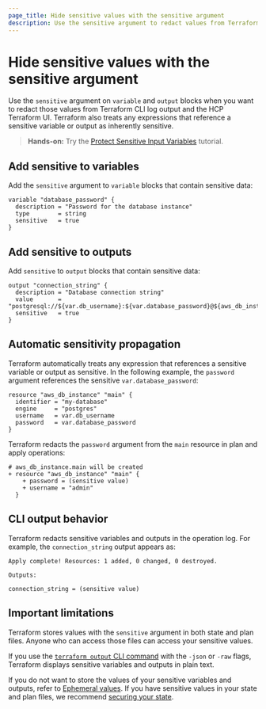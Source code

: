 ```yaml
---
page_title: Hide sensitive values with the sensitive argument
description: Use the sensitive argument to redact values from Terraform CLI output and UI while storing them in state.
---
```


# Hide sensitive values with the sensitive argument

Use the `sensitive` argument on `variable` and `output` blocks when you want to redact those values from Terraform CLI log output and the HCP Terraform UI. Terraform also treats any expressions that reference a sensitive variable or output as inherently sensitive.

> **Hands-on:** Try the [Protect Sensitive Input Variables](/terraform/tutorials/configuration-language/sensitive-variables) tutorial.

## Add sensitive to variables

Add the `sensitive` argument to `variable` blocks that contain sensitive data:

<CodeBlockConfig highlight="4">

```hcl
variable "database_password" {
  description = "Password for the database instance"
  type        = string
  sensitive   = true
}
```

</CodeBlockConfig>

## Add sensitive to outputs

Add `sensitive` to `output` blocks that contain sensitive data:

<CodeBlockConfig highlight="4">

```hcl
output "connection_string" {
  description = "Database connection string"
  value       = "postgresql://${var.db_username}:${var.database_password}@${aws_db_instance.main.endpoint}/mydb"
  sensitive   = true
}
```

</CodeBlockConfig>

## Automatic sensitivity propagation

Terraform automatically treats any expression that references a sensitive variable or output as sensitive. In the following example, the `password` argument references the sensitive `var.database_password`:

<CodeBlockConfig highlight="5">

```hcl
resource "aws_db_instance" "main" {
  identifier = "my-database"
  engine     = "postgres"
  username   = var.db_username
  password   = var.database_password
}
```

</CodeBlockConfig>

Terraform redacts the `password` argument from the `main` resource in plan and apply operations:

<CodeBlockConfig highlight="3">

```shell-session
# aws_db_instance.main will be created
+ resource "aws_db_instance" "main" {
    + password = (sensitive value)
    + username = "admin"
  }
```

</CodeBlockConfig>

## CLI output behavior

Terraform redacts sensitive variables and outputs in the operation log. For example, the `connection_string` output appears as:

```shell-session
Apply complete! Resources: 1 added, 0 changed, 0 destroyed.

Outputs:

connection_string = (sensitive value)
```

## Important limitations

Terraform stores values with the `sensitive` argument in both state and plan files. Anyone who can access those files can access your sensitive values.

If you use the [`terraform output` CLI command](/terraform/cli/commands/output) with the `-json` or `-raw` flags, Terraform displays sensitive variables and outputs in plain text.

If you do not want to store the values of your sensitive variables and outputs, refer to [Ephemeral values](/terraform/language/manage-sensitive-data/ephemeral). If you have sensitive values in your state and plan files, we recommend [securing your state](/terraform/language/manage-sensitive-data/state-security).
